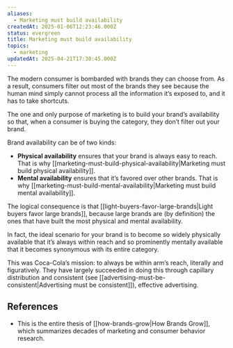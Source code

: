 ```yaml
---
aliases:
  - Marketing must build availability
createdAt: 2025-01-06T12:23:46.000Z
status: evergreen
title: Marketing must build availability
topics:
  - marketing
updatedAt: 2025-04-21T17:30:45.000Z
---
```

The modern consumer is bombarded with brands they can choose from. As a result, consumers filter out most of the brands they see because the human mind simply cannot process all the information it’s exposed to, and it has to take shortcuts.

The one and only purpose of marketing is to build your brand’s availability so that, when a consumer is buying the category, they don’t filter out your brand.

Brand availability can be of two kinds:

- **Physical availability** ensures that your brand is always easy to reach. That is why [[marketing-must-build-physical-availability|Marketing must build physical availability]].
- **Mental availability** ensures that it’s favored over other brands. That is why [[marketing-must-build-mental-availability|Marketing must build mental availability]].

The logical consequence is that [[light-buyers-favor-large-brands|Light buyers favor large brands]], because large brands are (by definition) the ones that have built the most physical and mental availability.

In fact, the ideal scenario for your brand is to become so widely physically available that it’s always within reach and so prominently mentally available that it becomes synonymous with its entire category.

This was Coca-Cola’s mission: to always be within arm’s reach, literally and figuratively. They have largely succeeded in doing this through capillary distribution and consistent (see [[advertising-must-be-consistent|Advertising must be consistent]]), effective advertising.

## References

- This is the entire thesis of [[how-brands-grow|How Brands Grow]], which summarizes decades of marketing and consumer behavior research.
